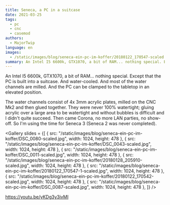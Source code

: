 ```yaml
---
title: Seneca, a PC in a suitcase
date: 2021-03-25
tags:
  - pc
  - cnc
  - casemod
authors:
  - MajorTwip
language: en
images:
  - /static/images/blog/seneca-ein-pc-im-koffer/20180122_170547-scaled.jpg
summary: An Intel I5 6600k, GTX1070, a bit of RAM... nothing special. Except that the PC is built into a suitcase. And water-cooled. And most of the water channels are milled. And the PC can be clamped to the tabletop in an elevated position.
---
```


An Intel I5 6600k, GTX1070, a bit of RAM... nothing special. Except that the PC is built into a suitcase. And water-cooled. And most of the water channels are milled. And the PC can be clamped to the tabletop in an elevated position.

The water channels consist of 4x 3mm acrylic plates, milled on the CNC Mk2 and then glued together. They were never 100% watertight; gluing acrylic over a large area to be watertight and without bubbles is difficult and I didn't quite succeed. Then came Corona, no more LAN parties, no show-off. So I'm using the time for Seneca 3 (Seneca 2 was never completed).

<Gallery slides = {[
  { src: "/static/images/blog/seneca-ein-pc-im-koffer/DSC_0080-scaled.jpg", width: 1024, height: 478 },
  { src: "/static/images/blog/seneca-ein-pc-im-koffer/DSC_0043-scaled.jpg", width: 1024, height: 478 },
  { src: "/static/images/blog/seneca-ein-pc-im-koffer/DSC_0011-scaled.jpg", width: 1024, height: 478 },
  { src: "/static/images/blog/seneca-ein-pc-im-koffer/20180128_205910-scaled.jpg", width: 1024, height: 478 },
  { src: "/static/images/blog/seneca-ein-pc-im-koffer/20180122_170547-1-scaled.jpg", width: 1024, height: 478 },
  { src: "/static/images/blog/seneca-ein-pc-im-koffer/20180122_170542-scaled.jpg", width: 1024, height: 478 },
  { src: "/static/images/blog/seneca-ein-pc-im-koffer/DSC_0087-scaled.jpg", width: 1024, height: 478 },
]} />

https://youtu.be/yKDg3y3ivMI
